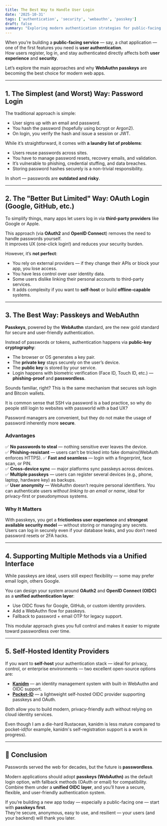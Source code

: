 ```yaml
---
title: The Best Way to Handle User Login
date: '2025-10-31'
tags: ['authentication', 'security', 'webauthn', 'passkey']
draft: false
summary: "Exploring modern authentication strategies for public-facing apps — from passwords to passkeys, and how to unify them securely."
---
```


When you’re building a **public-facing service** — say, a chat application — one of the first features you need is **user authentication**.  
How users register, log in, and stay authenticated directly affects both **user experience** and **security**.

Let’s explore the main approaches and why **WebAuthn passkeys** are becoming the best choice for modern web apps.

---

## 1. The Simplest (and Worst) Way: Password Login

The traditional approach is simple:

- User signs up with an email and password.  
- You hash the password (hopefully using bcrypt or Argon2).  
- On login, you verify the hash and issue a session or JWT.

While it’s straightforward, it comes with **a laundry list of problems**:

- Users reuse passwords across sites.  
- You have to manage password resets, recovery emails, and validation.  
- It’s vulnerable to phishing, credential stuffing, and data breaches.  
- Storing password hashes securely is a non-trivial responsibility.

In short — passwords are **outdated and risky**.

---

## 2. The "Better But Limited" Way: OAuth Login (Google, GitHub, etc.)

To simplify things, many apps let users log in via **third-party providers** like Google or Apple.

This approach (via **OAuth2** and **OpenID Connect**) removes the need to handle passwords yourself.  
It improves UX (one-click login!) and reduces your security burden.

However, it’s **not perfect**:

- You rely on external providers — if they change their APIs or block your app, you lose access.  
- You have less control over user identity data.  
- Some users dislike linking their personal accounts to third-party services.  
- It adds complexity if you want to **self-host** or build **offline-capable** systems.

---

## 3. The Best Way: Passkeys and WebAuthn

**Passkeys**, powered by the **WebAuthn** standard, are the new gold standard for secure and user-friendly authentication.

Instead of passwords or tokens, authentication happens via **public-key cryptography**: 

- The browser or OS generates a key pair.  
- The **private key** stays securely on the user’s device.  
- The **public key** is stored by your service.  
- Login happens with biometric verification (Face ID, Touch ID, etc.) — **phishing-proof** and **passwordless**.

Sounds familiar, right? This is the same mechanism that secures ssh login and Bitcoin wallets.

It is common sense that SSH via password is a bad practice, so why do people still login to websites with passworld with a bad UX?  

Password managers are convenient, but they do not make the usage of password inherently more **secure**. 

### Advantages

✅ **No passwords to steal** — nothing sensitive ever leaves the device.  
✅ **Phishing-resistant** — users can’t be tricked into fake domains(WebAuth enforces HTTPS).
✅ **Fast and seamless** — login with a fingerprint, face scan, or PIN.  
✅ **Cross-device sync** — major platforms sync passkeys across devices.  
✅ **Multiple passkeys** — users can register several devices (e.g., phone, laptop, hardware key) as backups.  
✅ **User anonymity** — WebAuthn doesn’t require personal identifiers. You can authenticate users *without linking to an email or name*, ideal for privacy-first or pseudonymous systems.

### Why It Matters

With passkeys, you get a **frictionless user experience** and **strongest available security model** — without storing or managing any secrets.  
Users can log in securely even if your database leaks, and you don’t need password resets or 2FA hacks.

---

## 4. Supporting Multiple Methods via a Unified Interface

While passkeys are ideal, users still expect flexibility — some may prefer email login, others Google.

You can design your system around **OAuth2** and **OpenID Connect (OIDC)** as a **unified authentication layer**:

- Use OIDC flows for Google, GitHub, or custom identity providers.  
- Add a WebAuthn flow for passkeys.  
- Fallback to password + email OTP for legacy support.

This modular approach gives you full control and makes it easier to migrate toward passwordless over time.

---

## 5. Self-Hosted Identity Providers

If you want to **self-host** your authentication stack — ideal for privacy, control, or enterprise environments — two excellent open-source options are:

- **[Kanidm](https://kanidm.com/)** — an identity management system with built-in WebAuthn and OIDC support.  
- **[Pocket-ID](https://pocket-id.app/)** — a lightweight self-hosted OIDC provider supporting passkeys and OAuth.

Both allow you to build modern, privacy-friendly auth without relying on cloud identity services.

Even though I am a die-hard Rustacean, kanidm is less mature compared to pocket-id(for example, kanidm's self-registration support is a work in progress).

---

## 🔐 Conclusion

Passwords served the web for decades, but the future is **passwordless**.

Modern applications should adopt **passkeys (WebAuthn)** as the default login option, with fallback methods (OAuth or email) for compatibility.  
Combine them under a **unified OIDC layer**, and you’ll have a secure, flexible, and user-friendly authentication system.

If you’re building a new app today — especially a public-facing one — start with **passkeys first**.  
They’re secure, anonymous, easy to use, and resilient — your users (and your backend) will thank you later.

